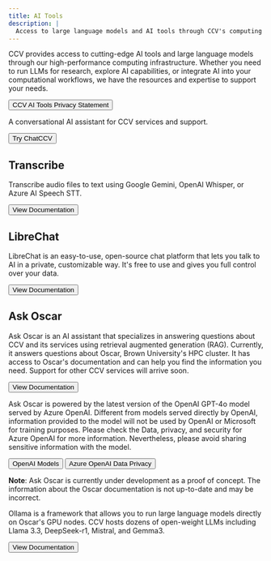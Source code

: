 ```yaml
---
title: AI Tools
description: |
  Access to large language models and AI tools through CCV's computing infrastructure.
---
```


<ContentSection title="Overview" >

CCV provides access to cutting-edge AI tools and large language models through our high-performance computing infrastructure. Whether you need to run LLMs for research, explore AI capabilities, or integrate AI into your computational workflows, we have the resources and expertise to support your needs.

<Button href="https://docs.ccv.brown.edu/ai-tools/privacy-statement">
  CCV AI Tools Privacy Statement
</Button>

</ContentSection>

<ContentSection title="ChatCCV">

A conversational AI assistant for CCV services and support.

<Button href="https://ai.ccv.brown.edu/">Try ChatCCV</Button>

## Transcribe

Transcribe audio files to text using Google Gemini, OpenAI Whisper, or Azure AI Speech STT.

<Button href="https://docs.ccv.brown.edu/ai-tools/transcribe">
  View Documentation
</Button>

## LibreChat

LibreChat is an easy-to-use, open-source chat platform that lets you talk to AI in a private, customizable way. It's free to use and gives you full control over your data.

<Button href="https://docs.ccv.brown.edu/ai-tools/services/librechat">
  View Documentation
</Button>

## Ask Oscar

Ask Oscar is an AI assistant that specializes in answering questions about CCV and its services using retrieval augmented generation (RAG). Currently, it answers questions about Oscar, Brown University's HPC cluster. It has access to Oscar's documentation and can help you find the information you need. Support for other CCV services will arrive soon.

<Button href="https://docs.ccv.brown.edu/ai-tools/services/ask-oscar">
  View Documentation
</Button>

Ask Oscar is powered by the latest version of the OpenAI GPT-4o model served by Azure OpenAI. Different from models served directly by OpenAI, information provided to the model will not be used by OpenAI or Microsoft for training purposes. Please check the Data, privacy, and security for Azure OpenAI for more information. Nevertheless, please avoid sharing sensitive information with the model.

<ButtonGroup>
  <Button href="https://platform.openai.com/docs/models">
    OpenAI Models
  </Button>

  <Button href="https://learn.microsoft.com/en-us/azure/ai-foundry/responsible-ai/openai/data-privacy?tabs=azure-portal">
    Azure OpenAI Data Privacy
  </Button>
</ButtonGroup>

**Note**: Ask Oscar is currently under development as a proof of concept. The information about the Oscar documentation is not up-to-date and may be incorrect.

</ContentSection>

<ContentSection title="Ollama - Large Language Models">

Ollama is a framework that allows you to run large language models directly on Oscar's GPU nodes. CCV hosts dozens of open-weight LLMs including Llama 3.3, DeepSeek-r1, Mistral, and Gemma3.

<Button href="https://docs.ccv.brown.edu/oscar/large-language-models/ollama">
  View Documentation
</Button>

</ContentSection>
